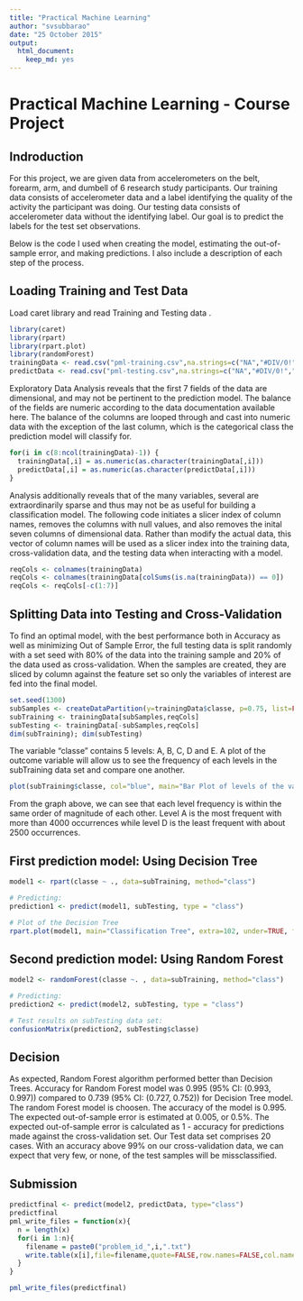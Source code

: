 ```yaml
---
title: "Practical Machine Learning"
author: "svsubbarao"
date: "25 October 2015"
output: 
  html_document: 
    keep_md: yes
---
```

# Practical Machine Learning - Course Project

## Indroduction

For this project, we are given data from accelerometers on the belt, forearm, arm, and dumbell of 6 research study participants. Our training data consists of accelerometer data and a label identifying the quality of the activity the participant was doing. Our testing data consists of accelerometer data without the identifying label. Our goal is to predict the labels for the test set observations.

Below is the code I used when creating the model, estimating the out-of-sample error, and making predictions. I also include a description of each step of the process.

## Loading Training and Test Data

Load caret library and read Training and Testing data .

```r
library(caret)
library(rpart)
library(rpart.plot)
library(randomForest)
trainingData <- read.csv("pml-training.csv",na.strings=c("NA","#DIV/0!",""))
predictData <- read.csv("pml-testing.csv",na.strings=c("NA","#DIV/0!",""))

```

Exploratory Data Analysis reveals that the first 7 fields of the data are dimensional, and may not be pertinent to the prediction model. The balance of the fields are numeric according to the data documentation available here. The balance of the columns are looped through and cast into numeric data with the exception of the last column, which is the categorical class the prediction model will classify for.

```r
for(i in c(8:ncol(trainingData)-1)) {
  trainingData[,i] = as.numeric(as.character(trainingData[,i]))
  predictData[,i] = as.numeric(as.character(predictData[,i]))
}

```

Analysis additionally reveals that of the many variables, several are extraordinarily sparse and thus may not be as useful for building a classification model. The following code initiates a slicer index of column names, removes the columns with null values, and also removes the inital seven columns of dimensional data. Rather than modify the actual data, this vector of column names will be used as a slicer index into the training data, cross-validation data, and the testing data when interacting with a model.

```r
reqCols <- colnames(trainingData)
reqCols <- colnames(trainingData[colSums(is.na(trainingData)) == 0])
reqCols <- reqCols[-c(1:7)]

```

## Splitting Data into Testing and Cross-Validation

To find an optimal model, with the best performance both in Accuracy as well as minimizing Out of Sample Error, the full testing data is split randomly with a set seed with 80% of the data into the training sample and 20% of the data used as cross-validation. When the samples are created, they are sliced by column against the feature set so only the variables of interest are fed into the final model.

```r
set.seed(1300)
subSamples <- createDataPartition(y=trainingData$classe, p=0.75, list=FALSE)
subTraining <- trainingData[subSamples,reqCols]
subTesting <- trainingData[-subSamples,reqCols]
dim(subTraining); dim(subTesting)

```

The variable "classe" contains 5 levels: A, B, C, D and E. A plot of the outcome variable will allow us to see the frequency of each levels in the subTraining data set and compare one another.

```r
plot(subTraining$classe, col="blue", main="Bar Plot of levels of the variable classe within the subTraining data set", xlab="classe levels", ylab="Frequency")

```

From the graph above, we can see that each level frequency is within the same order of magnitude of each other. Level A is the most frequent with more than 4000 occurrences while level D is the least frequent with about 2500 occurrences.

## First prediction model: Using Decision Tree

```r

model1 <- rpart(classe ~ ., data=subTraining, method="class")

# Predicting:
prediction1 <- predict(model1, subTesting, type = "class")

# Plot of the Decision Tree
rpart.plot(model1, main="Classification Tree", extra=102, under=TRUE, faclen=0)

```

## Second prediction model: Using Random Forest

```r
model2 <- randomForest(classe ~. , data=subTraining, method="class")

# Predicting:
prediction2 <- predict(model2, subTesting, type = "class")

# Test results on subTesting data set:
confusionMatrix(prediction2, subTesting$classe)

```

## Decision

As expected, Random Forest algorithm performed better than Decision Trees.
Accuracy for Random Forest model was 0.995 (95% CI: (0.993, 0.997)) compared to 0.739 (95% CI: (0.727, 0.752)) for Decision Tree model. The random Forest model is choosen. The accuracy of the model is 0.995. The expected out-of-sample error is estimated at 0.005, or 0.5%. The expected out-of-sample error is calculated as 1 - accuracy for predictions made against the cross-validation set. Our Test data set comprises 20 cases. With an accuracy above 99% on our cross-validation data, we can expect that very few, or none, of the test samples will be missclassified.

## Submission


```r
predictfinal <- predict(model2, predictData, type="class")
predictfinal
pml_write_files = function(x){
  n = length(x)
  for(i in 1:n){
    filename = paste0("problem_id_",i,".txt")
    write.table(x[i],file=filename,quote=FALSE,row.names=FALSE,col.names=FALSE)
  }
}

pml_write_files(predictfinal)
```